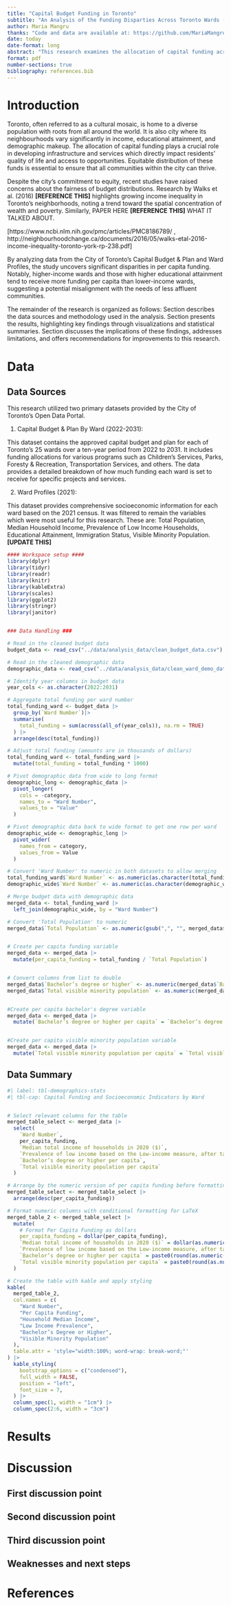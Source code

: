 ```yaml
---
title: "Capital Budget Funding in Toronto"
subtitle: "An Analysis of the Funding Disparties Across Toronto Wards (2022 - 2031)"
author: Maria Mangru 
thanks: "Code and data are available at: https://github.com/MariaMangru/Capital-Budget-Allocations-and-Median-Household-Income."
date: today
date-format: long
abstract: "This research examines the allocation of capital funding across Toronto's 25 wards from 2022 to 2031, examining its relationship with socioeconomic indicators. The results reveal significant disparities in per capita funding, with higher-income wards and those with higher educational attainment receiving disproportionately more investment. Conversely, wards with higher proportions of low-income households and visible minority populations receive less funding per capita."
format: pdf
number-sections: true
bibliography: references.bib
---
```


# Introduction

Toronto, often referred to as a cultural mosaic, is home to a diverse population with roots from all around the world. It is also city where its neighbourhoods vary significantly in income, educational attainment, and demographic makeup. The allocation of capital funding plays a crucial role in developing infrastructure and services which directly impact residents' quality of life and access to opportunities. Equitable distribution of these funds is essential to ensure that all communities within the city can thrive.

Despite the city's commitment to equity, recent studies have raised concerns about the fairness of budget distributions. Research by Walks et al. (2016) **\[REFERENCE THIS\]** highlights growing income inequality in Toronto's neighborhoods, noting a trend toward the spatial concentration of wealth and poverty. Similarly, PAPER HERE **\[REFERENCE THIS\]** WHAT IT TALKED ABOUT.

\[https://www.ncbi.nlm.nih.gov/pmc/articles/PMC8186789/ , http://neighbourhoodchange.ca/documents/2016/05/walks-etal-2016-income-inequality-toronto-york-rp-238.pdf\]

By analyzing data from the City of Toronto's Capital Budget & Plan and Ward Profiles, the study uncovers significant disparities in per capita funding. Notably, higher-income wards and those with higher educational attainment tend to receive more funding per capita than lower-income wards, suggesting a potential misalignment with the needs of less affluent communities.

The remainder of the research is organized as follows: Section \ref{sec-data} describes the data sources and methodology used in the analysis. Section \ref{sec-results} presents the results, highlighting key findings through visualizations and statistical summaries. Section \ref{sec-discussion} discusses the implications of these findings, addresses limitations, and offers recommendations for improvements to this research.

# Data {#sec-data}

## Data Sources

This research utilized two primary datasets provided by the City of Toronto's Open Data Portal.

1.  Capital Budget & Plan By Ward (2022-2031):

This dataset contains the approved capital budget and plan for each of Toronto's 25 wards over a ten-year period from 2022 to 2031. It includes funding allocations for various programs such as Children's Services, Parks, Foresty & Recreation, Transportation Services, and others. The data provides a detailed breakdown of how much funding each ward is set to receive for specific projects and services.

2.  Ward Profiles (2021):


This dataset provides comprehensive socioeconomic information for each ward based on the 2021 census. It was filtered to remain the variables which were most useful for this research. These are: Total Population, Median Household Income, Prevalence of Low Income Households, Educational Attainment, Immigration Status, Visible Minority Population. **\[UPDATE THIS\]**

```r
#### Workspace setup ####
library(dplyr)
library(tidyr)
library(readr)
library(knitr)
library(kableExtra)
library(scales)
library(ggplot2)
library(stringr)
library(janitor)


### Data Handling ###

# Read in the cleaned budget data
budget_data <- read_csv("../data/analysis_data/clean_budget_data.csv")

# Read in the cleaned demographic data
demographic_data <- read_csv("../data/analysis_data/clean_ward_demo_data.csv")

# Identify year columns in budget data
year_cols <- as.character(2022:2031)

# Aggregate total funding per ward number
total_funding_ward <- budget_data |>
  group_by(`Ward Number`)|>
  summarise(
    total_funding = sum(across(all_of(year_cols)), na.rm = TRUE)
  ) |>
  arrange(desc(total_funding))

# Adjust total funding (amounts are in thousands of dollars)
total_funding_ward <- total_funding_ward |>
  mutate(total_funding = total_funding * 1000)

# Pivot demographic data from wide to long format
demographic_long <- demographic_data |>
  pivot_longer(
    cols = -category,
    names_to = "Ward Number",
    values_to = "Value"
  )

# Pivot demographic data back to wide format to get one row per ward
demographic_wide <- demographic_long |>
  pivot_wider(
    names_from = category,
    values_from = Value
  )

# Convert 'Ward Number' to numeric in both datasets to allow merging
total_funding_ward$`Ward Number` <- as.numeric(as.character(total_funding_ward$`Ward Number`))
demographic_wide$`Ward Number` <- as.numeric(as.character(demographic_wide$`Ward Number`))

# Merge budget data with demographic data
merged_data <- total_funding_ward |>
  left_join(demographic_wide, by = "Ward Number")

# Convert 'Total Population' to numeric
merged_data$`Total Population` <- as.numeric(gsub(",", "", merged_data$`Total Population`))


# Create per capita funding variable
merged_data <- merged_data |>
  mutate(per_capita_funding = total_funding / `Total Population`)


# Convert columns from list to double 
merged_data$`Bachelor’s degree or higher` <- as.numeric(merged_data$`Bachelor’s degree or higher`)
merged_data$`Total visible minority population` <- as.numeric(merged_data$`Total visible minority population`)


#Create per capita bachelor's degree variable
merged_data <- merged_data |>
  mutate(`Bachelor’s degree or higher per capita` = `Bachelor’s degree or higher` / `Total Population`)


#Create per capita visible minority population variable
merged_data <- merged_data |>
  mutate(`Total visible minority population per capita` = `Total visible minority population` / `Total Population`)

```


## Data Summary 

```r
#| label: tbl-demographics-stats
#| tbl-cap: Capital Funding and Socioeconomic Indicators by Ward


# Select relevant columns for the table
merged_table_select <- merged_data |>
  select(
    `Ward Number`,
    per_capita_funding,
    `Median total income of households in 2020 ($)`,
    `Prevalence of low income based on the Low-income measure, after tax (LIM-AT) (%)`,
    `Bachelor’s degree or higher per capita`,
    `Total visible minority population per capita`
  )

# Arrange by the numeric version of per capita funding before formatting
merged_table_select <- merged_table_select |>
  arrange(desc(per_capita_funding))

# Format numeric columns with conditional formatting for LaTeX
merged_table_2 <- merged_table_select |>
  mutate(
    # Format Per Capita Funding as dollars
    per_capita_funding = dollar(per_capita_funding),
    `Median total income of households in 2020 ($)` = dollar(as.numeric(`Median total income of households in 2020 ($)`)),
    `Prevalence of low income based on the Low-income measure, after tax (LIM-AT) (%)` = paste0(round(as.numeric(`Prevalence of low income based on the Low-income measure, after tax (LIM-AT) (%)`) * 100, 2), "%"),
    `Bachelor’s degree or higher per capita` = paste0(round(as.numeric(`Bachelor’s degree or higher per capita`) * 100, 2), "%"),
    `Total visible minority population per capita` = paste0(round(as.numeric(`Total visible minority population per capita`) * 100, 2), "%")
  )

# Create the table with kable and apply styling
kable(
  merged_table_2, 
  col.names = c(
    "Ward Number", 
    "Per Capita Funding", 
    "Household Median Income", 
    "Low Income Prevalence", 
    "Bachelor’s Degree or Higher", 
    "Visible Minority Population"
  ), 
  table.attr = 'style="width:100%; word-wrap: break-word;"'
) |>
  kable_styling(
    bootstrap_options = c("condensed"), 
    full_width = FALSE,  
    position = "left",  
    font_size = 7,  
  ) |>
  column_spec(1, width = "1cm") |>
  column_spec(2:6, width = "3cm")    

```


# Results {#sec-results}

# Discussion {#sec-discussion}

## First discussion point {#sec-first-point}

## Second discussion point

## Third discussion point

## Weaknesses and next steps

\newpage

# References
